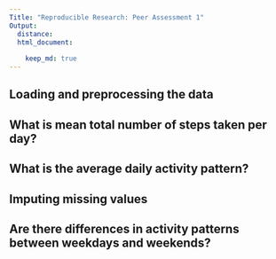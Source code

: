 ```yaml
---
Title: "Reproducible Research: Peer Assessment 1"
Output: 
  distance:
  html_document:
  
    keep_md: true
---
```



## Loading and preprocessing the data



## What is mean total number of steps taken per day?



## What is the average daily activity pattern?



## Imputing missing values



## Are there differences in activity patterns between weekdays and weekends?
